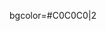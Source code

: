 bgcolor=#C0C0C0|2<!--
--><noinclude>
{{template doc}}
<!-- Add categories and interwikis to the /doc subpage, not here! -->
</noinclude>